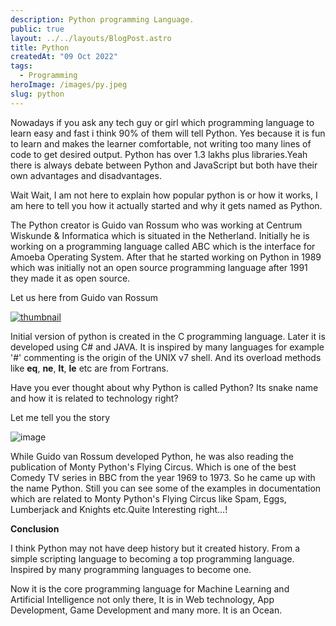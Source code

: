 ```yaml
---
description: Python programming Language.
public: true
layout: ../../layouts/BlogPost.astro
title: Python
createdAt: "09 Oct 2022"
tags:
  - Programming
heroImage: /images/py.jpeg
slug: python
---
```



Nowadays if you ask any tech guy or girl which programming language to learn easy and fast i think 90% of them will tell Python. Yes because it is fun to learn and makes the learner comfortable, not writing too many lines of code to get desired output. Python has over 1.3 lakhs plus libraries.Yeah there is always debate between Python and JavaScript but both have their own advantages and disadvantages.

Wait Wait, I am not here to explain how popular python is or how it works, I am here to tell you how it actually started and why it gets named as Python.

The Python creator is Guido van Rossum who was working at Centrum Wiskunde & Informatica which is situated in the Netherland. Initially he is working on a programming language called ABC which is the interface for Amoeba Operating System. After that he started working on Python in 1989 which was initially not an open source programming language after 1991 they made it as open source.

Let us here from Guido van Rossum

[![thumbnail](https://img.youtube.com/vi/J0Aq44Pze-w/sddefault.jpg)](https://www.youtube.com/watch?v=J0Aq44Pze-w)

Initial version of python is created in the C programming language. Later it is developed using C# and JAVA. It is inspired by many languages for example '#' commenting is the origin of the UNIX v7 shell. And its overload methods like __eq__, __ne__, __lt__, __le__ etc are from Fortrans.

Have you ever thought about why Python is called Python? Its snake name and how it is related to technology right?

Let me tell you the story

![image](/images/Python_Story.jpg)

While Guido van Rossum developed Python, he was also reading the publication of Monty Python's Flying Circus. Which is one of the best Comedy TV series in BBC from the year 1969 to 1973. So he came up with the name Python. Still you can see some of the examples in documentation which are related to Monty Python's Flying Circus like Spam, Eggs, Lumberjack and Knights etc.Quite Interesting right…!

**Conclusion**

I think Python may not have deep history but it created history. From a simple scripting language to becoming a top programming language. Inspired by many programming languages to become one.

Now it is the core programming language for Machine Learning and Artificial Intelligence not only there, It is in Web technology, App Development, Game Development and many more. It is an Ocean.
